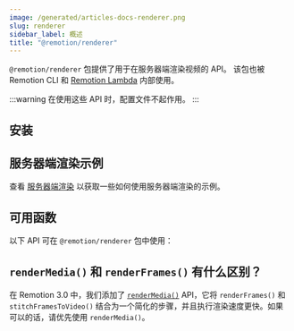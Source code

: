 ```yaml
---
image: /generated/articles-docs-renderer.png
slug: renderer
sidebar_label: 概述
title: "@remotion/renderer"
---
```



`@remotion/renderer` 包提供了用于在服务器端渲染视频的 API。
该包也被 Remotion CLI 和 [Remotion Lambda](/docs/lambda) 内部使用。

:::warning
在使用这些 API 时，配置文件不起作用。
:::

## 安装

<Installation pkg="@remotion/renderer" />

## 服务器端渲染示例

查看 [服务器端渲染](/docs/ssr) 以获取一些如何使用服务器端渲染的示例。

## 可用函数

以下 API 可在 `@remotion/renderer` 包中使用：

<TableOfContents />

## `renderMedia()` 和 `renderFrames()` 有什么区别？

在 Remotion 3.0 中，我们添加了 [`renderMedia()`](/docs/renderer/render-media) API，它将 `renderFrames()` 和 `stitchFramesToVideo()` 结合为一个简化的步骤，并且执行渲染速度更快。如果可以的话，请优先使用 `renderMedia()`。 


